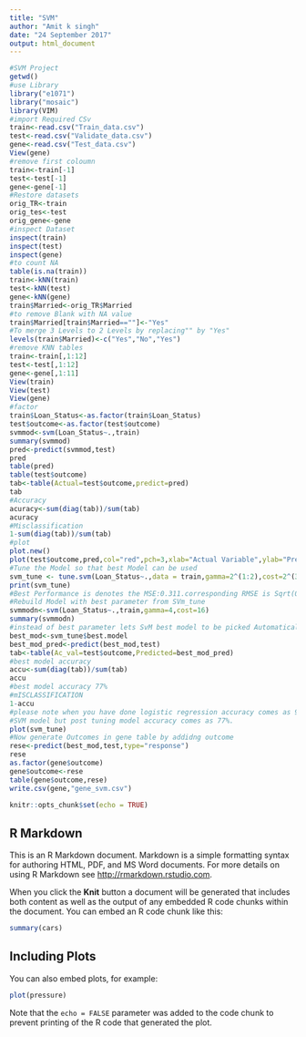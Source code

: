 ```yaml
---
title: "SVM"
author: "Amit k singh"
date: "24 September 2017"
output: html_document
---
```

```r
#SVM Project
getwd()
#use Library
library("e1071")
library("mosaic")
library(VIM)
#import Required CSv
train<-read.csv("Train_data.csv")
test<-read.csv("Validate_data.csv")
gene<-read.csv("Test_data.csv")
View(gene)
#remove first coloumn
train<-train[-1]
test<-test[-1]
gene<-gene[-1]
#Restore datasets
orig_TR<-train
orig_tes<-test
orig_gene<-gene
#inspect Dataset
inspect(train)
inspect(test)
inspect(gene)
#to count NA
table(is.na(train))
train<-kNN(train)
test<-kNN(test)
gene<-kNN(gene)
train$Married<-orig_TR$Married
#to remove Blank with NA value
train$Married[train$Married==""]<-"Yes"
#To merge 3 Levels to 2 Levels by replacing"" by "Yes"
levels(train$Married)<-c("Yes","No","Yes")
#remove KNN tables
train<-train[,1:12]
test<-test[,1:12]
gene<-gene[,1:11]
View(train)
View(test)
View(gene)
#factor
train$Loan_Status<-as.factor(train$Loan_Status)
test$outcome<-as.factor(test$outcome)
svmmod<-svm(Loan_Status~.,train)
summary(svmmod)
pred<-predict(svmmod,test)
pred
table(pred)
table(test$outcome)
tab<-table(Actual=test$outcome,predict=pred)
tab
#Accuracy
acuracy<-sum(diag(tab))/sum(tab)
acuracy
#Misclassification
1-sum(diag(tab))/sum(tab)
#plot
plot.new()
plot(test$outcome,pred,col="red",pch=3,xlab="Actual Variable",ylab="Predicted")
#Tune the Model so that best Model can be used
svm_tune <- tune.svm(Loan_Status~.,data = train,gamma=2^(1:2),cost=2^(3:4))
print(svm_tune)
#Best Performance is denotes the MSE:0.311.corresponding RMSE is Sqrt(0.3082003): 0.55
#Rebuild Model with best parameter from SVm_tune
svmmodn<-svm(Loan_Status~.,train,gamma=4,cost=16)
summary(svmmodn)
#instead of best parameter lets SvM best model to be picked Automatically
best_mod<-svm_tune$best.model
best_mod_pred<-predict(best_mod,test)
tab<-table(Ac_val=test$outcome,Predicted=best_mod_pred)
#best model accuracy
accu<-sum(diag(tab))/sum(tab)
accu
#best model accuracy 77%
#mISCLASSIFICATION
1-accu
#please note when you have done logistic regression accuracy comes as 94% which is matchig with simple 
#SVM model but post tuning model accuracy comes as 77%.
plot(svm_tune)
#Now generate Outcomes in gene table by addidng outcome
rese<-predict(best_mod,test,type="response")
rese
as.factor(gene$outcome)
gene$outcome<-rese
table(gene$outcome,rese)
write.csv(gene,"gene_svm.csv")
```

```r
knitr::opts_chunk$set(echo = TRUE)
```

## R Markdown

This is an R Markdown document. Markdown is a simple formatting syntax for authoring HTML, PDF, and MS Word documents. For more details on using R Markdown see <http://rmarkdown.rstudio.com>.

When you click the **Knit** button a document will be generated that includes both content as well as the output of any embedded R code chunks within the document. You can embed an R code chunk like this:

```r
summary(cars)
```

## Including Plots

You can also embed plots, for example:

```r
plot(pressure)
```

Note that the `echo = FALSE` parameter was added to the code chunk to prevent printing of the R code that generated the plot.
